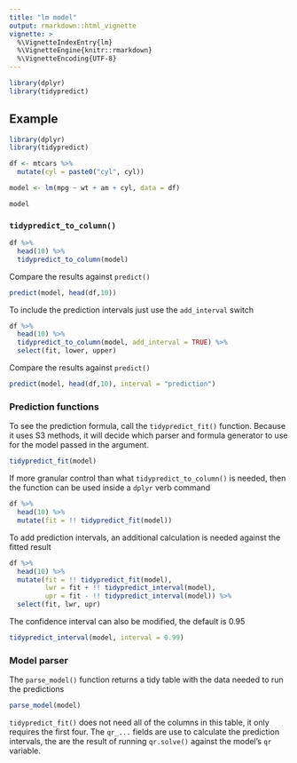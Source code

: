 ```yaml
---
title: "lm model"
output: rmarkdown::html_vignette
vignette: >
  %\VignetteIndexEntry{lm}
  %\VignetteEngine{knitr::rmarkdown}
  %\VignetteEncoding{UTF-8}
---
```


```r
library(dplyr)
library(tidypredict)
```


## Example

```r
library(dplyr)
library(tidypredict)

df <- mtcars %>%
  mutate(cyl = paste0("cyl", cyl))

model <- lm(mpg ~ wt + am + cyl, data = df)

model
```

### `tidypredict_to_column()`

```r
df %>%
  head(10) %>%
  tidypredict_to_column(model)
```


Compare the results against `predict()`

```r
predict(model, head(df,10))
```

To include the prediction intervals just use the `add_interval` switch
```r
df %>%
  head(10) %>%
  tidypredict_to_column(model, add_interval = TRUE) %>%
  select(fit, lower, upper)
```


Compare the results against `predict()`

```r
predict(model, head(df,10), interval = "prediction")
```


### Prediction functions

To see the prediction formula, call the `tidypredict_fit()` function.  Because it uses S3 methods, it will decide which parser and formula generator to use for the model passed in the argument.

```r
tidypredict_fit(model)
```

If more granular control than what `tidypredict_to_column()` is needed, then the function can be used inside a `dplyr` verb command

```r
df %>%
  head(10) %>%
  mutate(fit = !! tidypredict_fit(model))
```



To add prediction intervals, an additional calculation is needed against the fitted result
```r
df %>%
  head(10) %>%
  mutate(fit = !! tidypredict_fit(model),
         lwr = fit + !! tidypredict_interval(model),
         upr = fit - !! tidypredict_interval(model)) %>%
  select(fit, lwr, upr)
```

The confidence interval can also be modified, the default is 0.95

```r
tidypredict_interval(model, interval = 0.99)
```

### Model parser

The `parse_model()` function returns a tidy table with the data needed to run the predictions

```r
parse_model(model)
```

`tidypredict_fit()` does not need all of the columns in this table, it only requires the first four. The `qr_...` fields are use to calculate the prediction intervals, the are the result of running `qr.solve()` against the model's `qr` variable.

